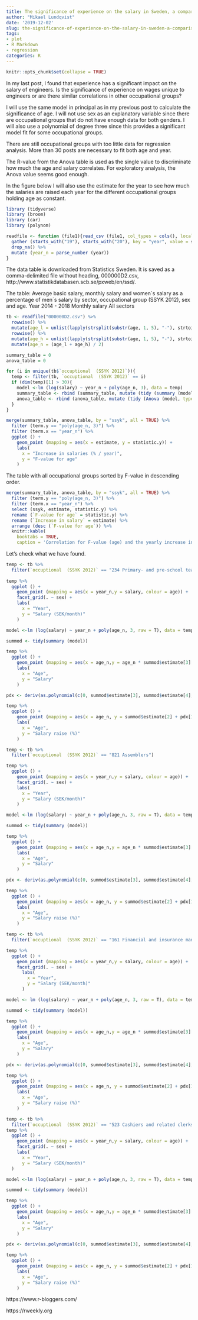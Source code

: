```yaml
---
title: The significance of experience on the salary in Sweden, a comparison between different occupational groups
author: "Mikael Lundqvist"
date: '2019-12-02'
slug: the-significance-of-experience-on-the-salary-in-sweden-a-comparison-between-different-occupational-groups
tags:
- plot
- R Markdown
- regression
categories: R
---
```



```r
knitr::opts_chunk$set(collapse = TRUE)
```

In my last post, I found that experience has a significant impact on the salary of engineers. Is the significance of experience on wages unique to engineers or are there similar correlations in other occupational groups?

I will use the same model in principal as in my previous post to calculate the significance of age. I will not use sex as an explanatory variable since there are occupational groups that do not have enough data for both genders. I will also use a polynomial of degree three since this provides a significant model fit for some occupational groups.

There are still occupational groups with too little data for regression analysis. More than 30 posts are necessary to fit both age and year.

The R-value from the Anova table is used as the single value to discriminate how much the age and salary correlates. For exploratory analysis, the Anova value seems good enough.

In the figure below I will also use the estimate for the year to see how much the salaries are raised each year for the different occupational groups holding age as constant.

```r
library (tidyverse)
library (broom)
library (car)
library (polynom)

readfile <- function (file1){read_csv (file1, col_types = cols(), locale = readr::locale (encoding = "latin1"), na = c("..", "NA")) %>%
  gather (starts_with("19"), starts_with("20"), key = "year", value = salary) %>%
  drop_na() %>%
  mutate (year_n = parse_number (year))
}
```

The data table is downloaded from Statistics Sweden. It is saved as a comma-delimited file without heading, 000000D2.csv, http://www.statistikdatabasen.scb.se/pxweb/en/ssd/.

The table: Average basic salary, monthly salary and women´s salary as a percentage of men´s salary by sector, occupational group (SSYK 2012), sex and age. Year 2014 - 2018 Monthly salary All sectors

```r
tb <- readfile("000000D2.csv") %>%
  rowwise() %>%
  mutate(age_l = unlist(lapply(strsplit(substr(age, 1, 5), "-"), strtoi))[1]) %>%
  rowwise() %>%
  mutate(age_h = unlist(lapply(strsplit(substr(age, 1, 5), "-"), strtoi))[2]) %>%
  mutate(age_n = (age_l + age_h) / 2)

summary_table = 0
anova_table = 0

for (i in unique(tb$`occuptional  (SSYK 2012)`)){
  temp <- filter(tb, `occuptional  (SSYK 2012)` == i)
  if (dim(temp)[1] > 30){
    model <-lm (log(salary) ~ year_n + poly(age_n, 3), data = temp)
    summary_table <- rbind (summary_table, mutate (tidy (summary (model)), ssyk = i))
    anova_table <- rbind (anova_table, mutate (tidy (Anova (model, type = 2)), ssyk = i))
  }
}

merge(summary_table, anova_table, by = "ssyk", all = TRUE) %>%
  filter (term.y == "poly(age_n, 3)") %>%
  filter (term.x == "year_n") %>%
  ggplot () +
    geom_point (mapping = aes(x = estimate, y = statistic.y)) +
    labs(
      x = "Increase in salaries (% / year)",
      y = "F-value for age"
    ) 
```

The table with all occupational groups sorted by F-value in descending order.

```r
merge(summary_table, anova_table, by = "ssyk", all = TRUE) %>%
  filter (term.y == "poly(age_n, 3)") %>%
  filter (term.x == "year_n") %>%
  select (ssyk, estimate, statistic.y) %>%
  rename (`F-value for age` = statistic.y) %>%
  rename (`Increase in salary` = estimate) %>%
  arrange (desc (`F-value for age`)) %>%
  knitr::kable(
    booktabs = TRUE,
    caption = 'Correlation for F-value (age) and the yearly increase in salaries with age held as constant')
```

Let's check what we have found.

```r
temp <- tb %>%
  filter(`occuptional  (SSYK 2012)` == "234 Primary- and pre-school teachers")
 
temp %>%
  ggplot () +
    geom_point (mapping = aes(x = year_n,y = salary, colour = age)) +
    facet_grid(. ~ sex) +   
    labs(
      x = "Year",
      y = "Salary (SEK/month)"
    ) 
```

```r
model <-lm (log(salary) ~ year_n + poly(age_n, 3, raw = T), data = temp)

summod <- tidy(summary (model))

temp %>%
  ggplot () +
    geom_point (mapping = aes(x = age_n,y = age_n * summod$estimate[3] + summod$estimate[4] * age_n^2 + summod$estimate[5] * age_n^3)) +
    labs(
      x = "Age",
      y = "Salary"
    )
```

```r
pdx <- deriv(as.polynomial(c(0, summod$estimate[3], summod$estimate[4], summod$estimate[5])))

temp %>%
  ggplot () + 
    geom_point (mapping = aes(x = age_n, y = summod$estimate[2] + pdx[1] + pdx[2] * age_n + pdx[3] * age_n^2)) +
    labs(
      x = "Age",
      y = "Salary raise (%)"
    )
```

```r
temp <- tb %>%
  filter(`occuptional  (SSYK 2012)` == "821 Assemblers")

temp %>%
  ggplot () +
    geom_point (mapping = aes(x = year_n,y = salary, colour = age)) +
    facet_grid(. ~ sex) +   
    labs(
      x = "Year",
      y = "Salary (SEK/month)"
    ) 
```

```r
model <-lm (log(salary) ~ year_n + poly(age_n, 3, raw = T), data = temp)

summod <- tidy(summary (model))

temp %>%
  ggplot () +
    geom_point (mapping = aes(x = age_n,y = age_n * summod$estimate[3] + summod$estimate[4] * age_n^2 + summod$estimate[5] * age_n^3)) +
    labs(
      x = "Age",
      y = "Salary"
    )
```

```r
pdx <- deriv(as.polynomial(c(0, summod$estimate[3], summod$estimate[4], summod$estimate[5])))

temp %>%
  ggplot () + 
    geom_point (mapping = aes(x = age_n, y = summod$estimate[2] + pdx[1] + pdx[2] * age_n + pdx[3] * age_n^2)) +
    labs(
      x = "Age",
      y = "Salary raise (%)"
    )
```

```r
temp <- tb %>%
  filter(`occuptional  (SSYK 2012)` == "161 Financial and insurance managers")

temp %>%
  ggplot () +
    geom_point (mapping = aes(x = year_n,y = salary, colour = age)) +
    facet_grid(. ~ sex) + 
      labs(
        x = "Year",
        y = "Salary (SEK/month)"
      ) 
```

```r
model <- lm (log(salary) ~ year_n + poly(age_n, 3, raw = T), data = temp)

summod <- tidy(summary (model))

temp %>%
  ggplot () +
    geom_point (mapping = aes(x = age_n,y = age_n * summod$estimate[3] + summod$estimate[4] * age_n^2 + summod$estimate[5] * age_n^3)) +
    labs(
      x = "Age",
      y = "Salary"
    )
```

```r
pdx <- deriv(as.polynomial(c(0, summod$estimate[3], summod$estimate[4], summod$estimate[5])))

temp %>%
  ggplot () + 
    geom_point (mapping = aes(x = age_n, y = summod$estimate[2] + pdx[1] + pdx[2] * age_n + pdx[3] * age_n^2)) +
    labs(
      x = "Age",
      y = "Salary raise (%)"
    )
```

```r
temp <- tb %>%
  filter(`occuptional  (SSYK 2012)` == "523 Cashiers and related clerks")
temp %>%
  ggplot () +
    geom_point (mapping = aes(x = year_n,y = salary, colour = age)) +
    facet_grid(. ~ sex) + 
    labs(
      x = "Year",
      y = "Salary (SEK/month)"
  )
```

```r
model <-lm (log(salary) ~ year_n + poly(age_n, 3, raw = T), data = temp)

summod <- tidy(summary (model))

temp %>%
  ggplot () +
    geom_point (mapping = aes(x = age_n,y = age_n * summod$estimate[3] + summod$estimate[4] * age_n^2 + summod$estimate[5] * age_n^3)) +
    labs(
      x = "Age",
      y = "Salary"
    )
```

```r
pdx <- deriv(as.polynomial(c(0, summod$estimate[3], summod$estimate[4], summod$estimate[5])))

temp %>%
  ggplot () + 
    geom_point (mapping = aes(x = age_n, y = summod$estimate[2] + pdx[1] + pdx[2] * age_n + pdx[3] * age_n^2)) +
    labs(
      x = "Age",
      y = "Salary raise (%)"
    )
```

https://www.r-bloggers.com/

https://rweekly.org